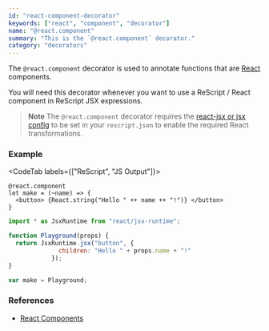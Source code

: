```yaml
---
id: "react-component-decorator"
keywords: ["react", "component", "decorator"]
name: "@react.component"
summary: "This is the `@react.component` decorator."
category: "decorators"
---
```


The `@react.component` decorator is used to annotate functions that are [React](/docs/react/latest/elements-and-jsx) components.

You will need this decorator whenever you want to use a ReScript / React component in ReScript JSX expressions.


> **Note**
> The `@react.component` decorator requires the [react-jsx or jsx config](/docs/react/latest/installation) to be set in your `rescript.json` to enable the required React transformations. 

### Example

<CodeTab labels={["ReScript", "JS Output"]}>

```res
@react.component
let make = (~name) => {
  <button> {React.string("Hello " ++ name ++ "!")} </button>
}
```

```js
import * as JsxRuntime from "react/jsx-runtime";

function Playground(props) {
  return JsxRuntime.jsx("button", {
              children: "Hello " + props.name + "!"
            });
}

var make = Playground;
```

</CodeTab>

### References

* [React Components](/docs/react/latest/components-and-props)

